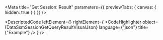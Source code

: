 
<Meta title="Get Session: Result" parameters={{ previewTabs: { canvas: { hidden: true } } }} />

<DescriptedCode
  leftElement={<DataSsmSessionGetQueryResultDesc />}
  rightElement={
    <CodeHighlighter
      object={DataSsmSessionGetQueryResultVisualJson}
      language={"json"}
      title={"Example"}
    />
  }
/>
